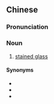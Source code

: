 ==Chinese==
{{zh-forms|type=22}}

===Pronunciation===
{{zh-pron
|m=yǒusè bōli
|c=jau5 sik1 bo1 lei4-1
|cat=n
}}

===Noun===
{{zh-noun}}

# [[stained glass]]

====Synonyms====
* {{zh-l|彩繪玻璃}}
* {{zh-l|彩色玻璃}}
* {{zh-l|花窗玻璃}}